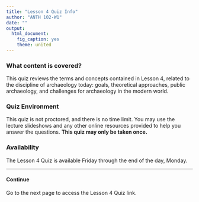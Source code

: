 ```yaml
---
title: "Lesson 4 Quiz Info"
author: "ANTH 102-W1"
date: ""
output:
  html_document:
    fig_caption: yes
    theme: united
---
```


### What content is covered?
This quiz reviews the terms and concepts contained in Lesson 4, related to the discipline of archaeology today: goals, theoretical approaches, public archaeology, and challenges for archaeology in the modern world.

### Quiz Environment
This quiz is not proctored, and there is no time limit. You may use the lecture slideshows and any other online resources provided to help you answer the questions. __This quiz may only be taken once.__

### Availability
The Lesson 4 Quiz is available Friday through the end of the day, Monday.

----

#### Continue

Go to the next page to access the Lesson 4 Quiz link.